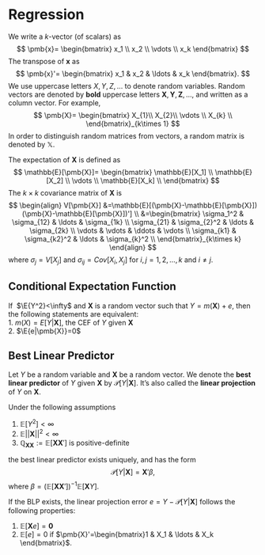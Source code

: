 # Regression
We write a $k$-vector (of scalars) as
$$
\pmb{x}=
\begin{bmatrix}
x_1 \\
x_2 \\
\vdots \\
x_k
\end{bmatrix}
$$
The transpose of $\pmb{x}$ as
$$
\pmb{x}'=
\begin{bmatrix}
x_1 & x_2 & \ldots & x_k
\end{bmatrix}.
$$
We use uppercase letters $X,Y,Z,\ldots$ to denote random variables. Random vectors are denoted by **bold** uppercase letters $\pmb{X},\pmb{Y},\pmb{Z},\ldots$, and written as a column vector. For example, $$
\pmb{X}=
\begin{bmatrix}
X_{1}\\
X_{2}\\
\vdots \\
X_{k} \\
\end{bmatrix}_{k\times 1}
$$
In order to distinguish random matrices from vectors, a random matrix is denoted by $\mathbb{X}$.

The expectation of $\pmb{X}$ is defined as
$$
\mathbb{E}[\pmb{X}]=
\begin{bmatrix}
\mathbb{E}[X_1] \\
\mathbb{E}[X_2] \\
\vdots \\
\mathbb{E}[X_k] \\
\end{bmatrix}
$$
The $k\times k$ covariance matrix of $\pmb{X}$ is 
$$
\begin{align}
V[\pmb{X}] &=\mathbb{E}[(\pmb{X}-\mathbb{E}[\pmb{X}])(\pmb{X}-\mathbb{E}[\pmb{X}])'] \\
&=\begin{bmatrix}
\sigma_1^2 & \sigma_{12} & \ldots & \sigma_{1k} \\
\sigma_{21} & \sigma_{2}^2 & \ldots & \sigma_{2k} \\
\vdots & \vdots & \ddots & \vdots \\
\sigma_{k1} & \sigma_{k2}^2 & \ldots & \sigma_{k}^2 \\
\end{bmatrix}_{k\times k}
\end{align}
$$
where $\sigma_j=V[X_j]$ and $\sigma_{ij}=Cov[X_i,X_j]$ for $i,j=1,2,\ldots,k$ and $i\neq j$.

## Conditional Expectation Function
:::{.theorem}
If \ $\E{Y^2}<\infty$ and $\pmb{X}$ is a random vector such that $Y=m(\pmb{X})+e$, then the following statements are equivalent:  
1. $m(X)=E[Y|\pmb{X}]$, the CEF of $Y$ given $\pmb{X}$   
2. $\E{e|\pmb{X}}=0$
:::

## Best Linear Predictor
Let $Y$ be a random variable and $\pmb{X}$ be a random vector. We denote the **best linear predictor** of $Y$ given $\pmb{X}$ by $\mathscr{P}[Y|\pmb{X}]$. It's also called the **linear projection** of $Y$ on $\pmb{X}$. 

::: {.theorem name="Best Linear Predictor"}
Under the following assumptions

1. $\mathbb{E}\left[Y^2\right]<\infty$
2. $\mathbb{E}||\pmb{X}||^2<\infty$
3. $\mathbb{Q}_{\pmb{XX}}:=\mathbb{E}\left[\pmb{X}\pmb{X}'\right]$ is positive-definite

the best linear predictor exists uniquely, and has the form
$$
\mathscr{P}[Y|\pmb{X}]=\pmb{X}'\beta,
$$
where $\beta=\left(\mathbb{E}[\pmb{X}\pmb{X}']\right)^{-1}\mathbb{E}[\pmb{X}Y]$.
:::

If the BLP exists, the linear projection error $e=Y-\mathscr{P}[Y|\pmb{X}]$ follows the following properties:

1. $\mathbb{E}[\pmb{X}e]=\pmb{0}$
2. $\mathbb{E}[e]=0$ if 
$\pmb{X}'=\begin{bmatrix}1 & X_1 & \ldots & X_k \end{bmatrix}$.
